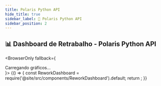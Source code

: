 ```yaml
---
title: Polaris Python API
hide_title: true
sidebar_label: 🐍 Polaris Python API
sidebar_position: 2
---
```



<h2 style={{ fontSize: '24px', marginBottom: '10px' }}>
  📊 Dashboard de Retrabalho - Polaris Python API
</h2>

<BrowserOnly fallback={<div>Carregando gráficos...</div>}>
  {() => {
    const ReworkDashboard = require('@site/src/components/ReworkDashboard').default;
    return <ReworkDashboard repo="polaris-python-api" />;
  }}
</BrowserOnly>